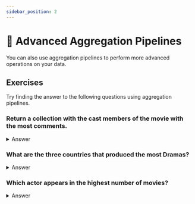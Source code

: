 ```yaml
---
sidebar_position: 2
---
```

# 🦸 Advanced Aggregation Pipelines

You can also use aggregation pipelines to perform more advanced operations on your data.

## Exercises

Try finding the answer to the following questions using aggregation pipelines.

### Return a collection with the cast members of the movie with the most comments.

<details>
<summary>Answer</summary>
<div>

```js
[
  {
    $sort:
      /**
       * Provide any number of field/order pairs.
       */
      {
        num_mflix_comments: -1,
      },
  },
  {
    $limit:
      /**
       * Provide the number of documents to limit.
       */
      1,
  },
  {
    $unwind:
      /**
       * path: Path to the array field.
       * includeArrayIndex: Optional name for index.
       * preserveNullAndEmptyArrays: Optional
       *   toggle to unwind null and empty values.
       */
      {
        path: "$cast",
      },
  },
  {
    $project:
      /**
       * Specifications: The fields to
       *   include or exclude.
       */
      {
        cast: 1,
      },
  },
]
```
</div>
</details>

### What are the three countries that produced the most Dramas?

<details>
<summary>Answer</summary>
<div>

```js
[
  {
    $match:
      /**
       * query: The query in MQL.
       */
      {
        genres: "Drama",
      },
  },
  {
    $unwind:
      /**
       * path: Path to the array field.
       * includeArrayIndex: Optional name for index.
       * preserveNullAndEmptyArrays: Optional
       *   toggle to unwind null and empty values.
       */
      {
        path: "$countries",
      },
  },
  {
    $group:
      /**
       * _id: The id of the group.
       * fieldN: The first field name.
       */
      {
        _id: "$countries",
        count: {
          $sum: 1,
        },
      },
  },
  {
    $sort:
      /**
       * Provide any number of field/order pairs.
       */
      {
        count: -1,
      },
  },
  {
    $limit:
      /**
       * Provide the number of documents to limit.
       */
      3,
  },
]
```
</div>
</details>

### Which actor appears in the highest number of movies?

<details>
<summary>Answer</summary>
<div>

```js
[
  {
    $unwind:
      /**
       * path: Path to the array field.
       * includeArrayIndex: Optional name for index.
       * preserveNullAndEmptyArrays: Optional
       *   toggle to unwind null and empty values.
       */
      {
        path: "$cast",
      },
  },
  {
    $group:
      /**
       * _id: The id of the group.
       * fieldN: The first field name.
       */
      {
        _id: "$cast",
        count: {
          $sum: 1,
        },
      },
  },
  {
    $sort:
      /**
       * Provide any number of field/order pairs.
       */
      {
        count: -1,
      },
  },
  {
    $limit:
      /**
       * Provide the number of documents to limit.
       */
      1,
  },
]
```
</div>
</details>